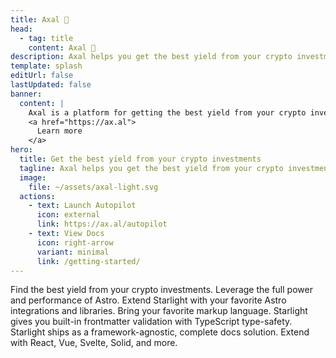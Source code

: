 ```yaml
---
title: Axal 🚀 
head:
  - tag: title
    content: Axal 🚀
description: Axal helps you get the best yield from your crypto investments.
template: splash
editUrl: false
lastUpdated: false
banner:
  content: |
    Axal is a platform for getting the best yield from your crypto investments.
    <a href="https://ax.al">
      Learn more
    </a>
hero:
  title: Get the best yield from your crypto investments
  tagline: Axal helps you get the best yield from your crypto investments.
  image:
    file: ~/assets/axal-light.svg
  actions:
    - text: Launch Autopilot
      icon: external
      link: https://ax.al/autopilot
    - text: View Docs
      icon: right-arrow
      variant: minimal
      link: /getting-started/
---
```



<CardGrid stagger>
	<Card title="Best Yield" icon="open-book">
		Find the best yield from your crypto investments.
	</Card>
	<Card title="Powered by Astro" icon="rocket">
		Leverage the full power and performance of Astro. Extend Starlight with your
		favorite Astro integrations and libraries.
	</Card>
	<Card title="Markdown, Markdoc, and MDX" icon="document">
		Bring your favorite markup language. Starlight gives you built-in
		frontmatter validation with TypeScript type-safety.
	</Card>
	<Card title="Bring your own UI components" icon="puzzle">
		Starlight ships as a framework-agnostic, complete docs solution. Extend with
		React, Vue, Svelte, Solid, and more.
	</Card>
</CardGrid>



<AboutAstro title="Brought to you by" theme="dark" />

